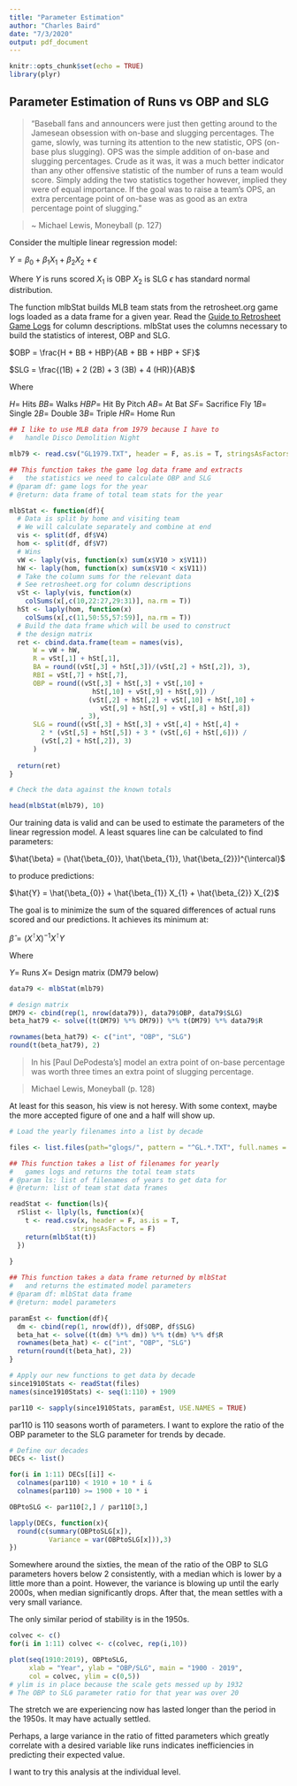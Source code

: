 ---
title: "Parameter Estimation"
author: "Charles Baird"
date: "7/3/2020"
output: pdf_document
---

```{r setup, include=FALSE}
knitr::opts_chunk$set(echo = TRUE)
library(plyr)
```

## Parameter Estimation of Runs vs OBP and SLG

> "Baseball fans and announcers were just then getting around to the Jamesean obsession with on-base and slugging percentages. The game, slowly, was turning its attention to the new statistic, OPS (on-base plus slugging). OPS was the simple addition of on-base and slugging percentages. Crude as it was, it was a much better indicator than any other offensive statistic of the number of runs a team would score. Simply adding the two statistics together however, implied they were of equal importance. If the goal was to raise a team's OPS, an extra percentage point of on-base was as good as an extra percentage point of slugging." 

>~ Michael Lewis, Moneyball (p. 127)

Consider the multiple linear regression model:

$Y = \beta_{0} + \beta_{1}X_{1} + \beta_{2}X_{2} + \epsilon$

Where \newline
$Y$ is runs scored \newline
$X_{1}$ is OBP \newline
$X_{2}$ is SLG \newline
$\epsilon$ has standard normal distribution. \newline

The function mlbStat builds MLB team stats from the retrosheet.org game logs loaded as a data frame for a given year. Read the [Guide to Retrosheet Game Logs](https://www.retrosheet.org/gamelogs/glfields.txt) for column descriptions. mlbStat uses the columns necessary to build the statistics of interest, OBP and SLG.

$OBP = \frac{H + BB + HBP}{AB + BB + HBP + SF}$

$SLG = \frac{(1B) + 2 (2B) + 3 (3B) + 4 (HR)}{AB}$

Where

$H =$ Hits \newline
$BB =$ Walks \newline
$HBP =$ Hit By Pitch \newline
$AB =$ At Bat \newline
$SF =$ Sacrifice Fly \newline
$1B =$ Single \newline
$2B =$ Double \newline
$3B =$ Triple \newline
$HR =$ Home Run \newline

\newpage

```{r}
## I like to use MLB data from 1979 because I have to
#   handle Disco Demolition Night

mlb79 <- read.csv("GL1979.TXT", header = F, as.is = T, stringsAsFactors = F)

## This function takes the game log data frame and extracts
#   the statistics we need to calculate OBP and SLG
# @param df: game logs for the year
# @return: data frame of total team stats for the year

mlbStat <- function(df){
  # Data is split by home and visiting team
  # We will calculate separately and combine at end
  vis <- split(df, df$V4)
  hom <- split(df, df$V7)
  # Wins
  vW <- laply(vis, function(x) sum(x$V10 > x$V11))
  hW <- laply(hom, function(x) sum(x$V10 < x$V11))
  # Take the column sums for the relevant data
  # See retrosheet.org for column descriptions
  vSt <- laply(vis, function(x)
    colSums(x[,c(10,22:27,29:31)], na.rm = T))
  hSt <- laply(hom, function(x)
    colSums(x[,c(11,50:55,57:59)], na.rm = T))
  # Build the data frame which will be used to construct
  # the design matrix
  ret <- cbind.data.frame(team = names(vis),
      W = vW + hW,
      R = vSt[,1] + hSt[,1],
      BA = round((vSt[,3] + hSt[,3])/(vSt[,2] + hSt[,2]), 3),
      RBI = vSt[,7] + hSt[,7],
      OBP = round((vSt[,3] + hSt[,3] + vSt[,10] +
                     hSt[,10] + vSt[,9] + hSt[,9]) /
                    (vSt[,2] + hSt[,2] + vSt[,10] + hSt[,10] +
                       vSt[,9] + hSt[,9] + vSt[,8] + hSt[,8])
                  , 3),
      SLG = round((vSt[,3] + hSt[,3] + vSt[,4] + hSt[,4] +
        2 * (vSt[,5] + hSt[,5]) + 3 * (vSt[,6] + hSt[,6])) /
        (vSt[,2] + hSt[,2]), 3)
      )
  
  return(ret)
}
```
\newpage
```{r}
# Check the data against the known totals

head(mlbStat(mlb79), 10)
```

Our training data is valid and can be used to estimate the parameters of the linear regression model. A least squares line can be calculated to find parameters:

$\hat{\beta} = (\hat{\beta_{0}}, \hat{\beta_{1}}, \hat{\beta_{2}})^{\intercal}$

to produce predictions:

$\hat{Y} = \hat{\beta_{0}} + \hat{\beta_{1}} X_{1} + \hat{\beta_{2}} X_{2}$

The goal is to minimize the sum of the squared differences of actual runs scored and our predictions. It achieves its minimum at:

$\hat{\beta} = (X^{\intercal}X)^{-1}X^{\intercal}Y$

Where

$Y =$ Runs \newline
$X =$ Design matrix (DM79 below)
```{r}
data79 <- mlbStat(mlb79)

# design matrix
DM79 <- cbind(rep(1, nrow(data79)), data79$OBP, data79$SLG)
beta_hat79 <- solve((t(DM79) %*% DM79)) %*% t(DM79) %*% data79$R

rownames(beta_hat79) <- c("int", "OBP", "SLG")
round(t(beta_hat79), 2)
```

> In his [Paul DePodesta's] model an extra point of on-base percentage was worth three times an extra point of slugging percentage.

> Michael Lewis, Moneyball (p. 128)

At least for this season, his view is not heresy. With some context, maybe the more accepted figure of one and a half will show up.

\newpage

```{r}
# Load the yearly filenames into a list by decade

files <- list.files(path="glogs/", pattern = "^GL.*.TXT", full.names = T, recursive = F)

## This function takes a list of filenames for yearly
#   games logs and returns the total team stats
# @param ls: list of filenames of years to get data for
# @return: list of team stat data frames

readStat <- function(ls){
  rSlist <- llply(ls, function(x){
    t <- read.csv(x, header = F, as.is = T,
                stringsAsFactors = F)
    return(mlbStat(t))
  })
  
}

## This function takes a data frame returned by mlbStat
#   and returns the estimated model parameters
# @param df: mlbStat data frame
# @return: model parameters

paramEst <- function(df){
  dm <- cbind(rep(1, nrow(df)), df$OBP, df$SLG)
  beta_hat <- solve((t(dm) %*% dm)) %*% t(dm) %*% df$R
  rownames(beta_hat) <- c("int", "OBP", "SLG")
  return(round(t(beta_hat), 2))
}

# Apply our new functions to get data by decade
since1910Stats <- readStat(files)
names(since1910Stats) <- seq(1:110) + 1909

par110 <- sapply(since1910Stats, paramEst, USE.NAMES = TRUE)
```

par110 is 110 seasons worth of parameters. I want to explore the ratio of the OBP parameter to the SLG parameter for trends by decade.

\newpage
```{r}
# Define our decades
DECs <- list()

for(i in 1:11) DECs[[i]] <-
  colnames(par110) < 1910 + 10 * i &
  colnames(par110) >= 1900 + 10 * i

OBPtoSLG <- par110[2,] / par110[3,]

lapply(DECs, function(x){
  round(c(summary(OBPtoSLG[x]),
          Variance = var(OBPtoSLG[x])),3)
})
```

Somewhere around the sixties, the mean of the ratio of the OBP to SLG parameters hovers below 2 consistently, with a median which is lower by a little more than a point. However, the variance is blowing up until the early 2000s, when median significantly drops. After that, the mean settles with a very small variance.

The only similar period of stability is in the 1950s.

```{r}
colvec <- c()
for(i in 1:11) colvec <- c(colvec, rep(i,10))

plot(seq(1910:2019), OBPtoSLG,
     xlab = "Year", ylab = "OBP/SLG", main = "1900 - 2019",
     col = colvec, ylim = c(0,5))
# ylim is in place because the scale gets messed up by 1932
# The OBP to SLG parameter ratio for that year was over 20
```

The stretch we are experiencing now has lasted longer than the period in the 1950s. It may have actually settled.

Perhaps, a large variance in the ratio of fitted parameters which greatly correlate with a desired variable like runs indicates inefficiencies in predicting their expected value. 

I want to try this analysis at the individual level.